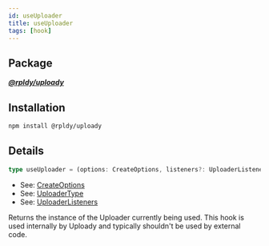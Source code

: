 ```yaml
---
id: useUploader
title: useUploader
tags: [hook]
---
```


## Package

**_[@rpldy/uploady](../../packages/rpldy-uploady)_**

## Installation

```bash npm2yarn
npm install @rpldy/uploady
```

## Details

```typescript
type useUploader = (options: CreateOptions, listeners?: UploaderListeners) => UploaderType;
```

- See: [CreateOptions](../types#createoptions)
- See: [UploaderType](../types#uploadertype)
- See: [UploaderListeners](../types#uploaderlisteners)

Returns the instance of the Uploader currently being used.
This hook is used internally by Uploady and typically shouldn't be used by external code.
